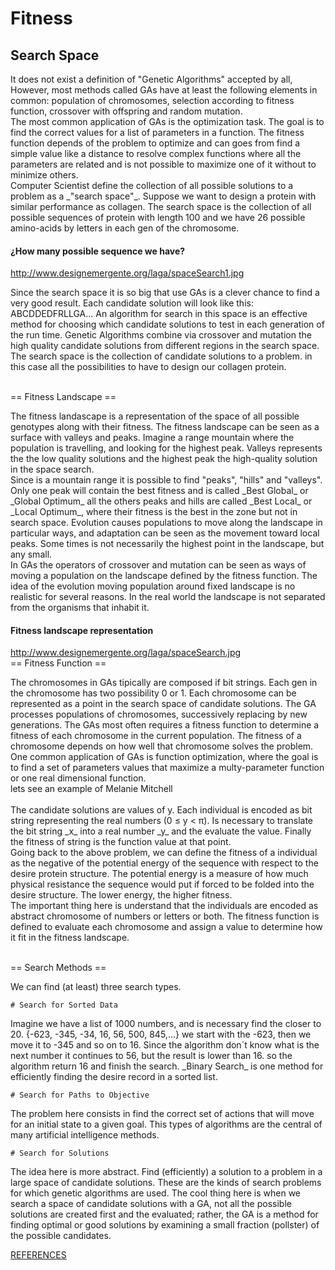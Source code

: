 = Fitness =

== Search Space ==
<p align="justify">
It does not exist a definition of "Genetic Algorithms" accepted by all, However, most methods called GAs have at least the following elements in common: population of chromosomes, selection according to fitness function, crossover with offspring and random mutation.
<br/>
The most common application of GAs is the optimization task. The goal is to find the correct values for a list of parameters in a function. The fitness function depends of the problem to optimize and can goes from find a simple value like a distance to resolve complex functions where all the parameters are related and is not possible to maximize one of it without to minimize others.
<br/>
Computer Scientist define the collection of all possible solutions to a problem as a _"search space"_. Suppose we want to design a protein with similar performance as collagen. The search space is the collection of all possible sequences of protein with length 100 and we have 26 possible amino-acids by letters in each gen of the chromosome.
</p>
==== ¿How many possible sequence we have? ====
http://www.designemergente.org/laga/spaceSearch1.jpg
<br>
<p align="justify">
Since the search space it is so big that use GAs is a clever chance to find a very good result. Each candidate solution will look like this:
ABCDDEDFRLLGA...
An algorithm for search in this space is an effective method for choosing which candidate solutions to test in each generation of the run time. Genetic Algorithms combine via crossover and mutation the high quality candidate solutions from different regions in the search space. The search space is the collection of candidate solutions to a problem. in this case all the possibilities to have to design our collagen protein.
</p>
<br/>
== Fitness Landscape ==
<p align="justify">
The fitness landascape is a representation of the space of all possible genotypes along with their fitness. The fitness landscape can be seen as a surface with valleys and peaks. Imagine a range mountain where the population is travelling, and looking for the highest peak. Valleys represents the the low quality solutions and the highest peak the high-quality solution in the space search. 
<br/>
Since is a mountain range it is possible to find "peaks", "hills" and "valleys". Only one peak will contain the best fitness and is called _Best Global_ or _Global Optimum_ all the others peaks and hills are called _Best Local_ or _Local Optimum_, where their fitness is the best in the zone but not in search space. Evolution causes populations to move along the landscape in particular ways, and adaptation can be seen as the movement toward local peaks. Some times is not necessarily the highest point in the landscape, but any small.
<br/>
In GAs the operators of crossover and mutation can be seen as ways of moving a population on the landscape defined by the fitness function. The idea of the evolution moving  population around fixed landscape is no realistic for several reasons. In the real world the landscape is not separated from the organisms that inhabit it.
</p>
==== Fitness landscape representation ====
http://www.designemergente.org/laga/spaceSearch.jpg
<br/>
== Fitness Function ==
<p align="justify">
The chromosomes in GAs tipically are composed if bit strings. Each gen in the chromosome has two possibility 0 or 1. Each chromosome can be represented as a point in the search space of candidate solutions. The GA processes populations of chromosomes, successively replacing by new generations. The GAs most often requires a fitness function to determine a fitness of each chromosome in the current population. The fitness of a chromosome depends on how well that chromosome solves the problem.
<br/>
One common application of GAs is function optimization, where the goal is to find a set of parameters values that maximize a multy-parameter function or one real dimensional function.
<br/>
lets see an example of Melanie Mitchell
<br/>
{{{f(y) = y + |Sin(32y)|}}}
<br/>
The candidate solutions are values of y. Each individual is encoded as bit string representing the real numbers (0 ≤ y < π). Is necessary to translate the bit string _x_ into a real number _y_ and the evaluate the value. Finally the fitness of string is the function value at that point.
<br/>
Going back to the above problem, we can define the fitness of a individual as the negative of the potential energy of the sequence with respect to the desire protein structure. The potential energy is a measure of how much physical resistance the sequence would put if forced to be folded into the desire structure. The lower energy, the higher fitness.
<br/>
The important thing here is understand that the individuals are encoded as abstract chromosome of numbers or letters or both. The fitness function is defined to evaluate each chromosome and assign a value to determine how it fit in the fitness landscape.
</p>
<br/>
== Search Methods ==
<p align="justify">
We can find (at least) three search types.
</p>
 # Search for Sorted Data
<p align="justify">
Imagine we have a list of 1000 numbers, and is necessary find the closer to 20. {-623, -345, -34, 16, 56, 500, 845,…} we start with the -623, then we move it to -345 and so on to 16. Since the algorithm don´t know what is the next number it continues to 56, but the result is lower than 16. so the algorithm return 16 and finish the search. _Binary Search_ is one method for efficiently finding the desire record in a sorted list.
</p>
 # Search for Paths to Objective
<p align="justify">
The problem here consists in find the correct set of actions that will move for an initial state to a given goal. This types of algorithms are the central of many artificial intelligence methods.
</p>
 # Search for Solutions
<p align="justify">
The idea here is more abstract. Find (efficiently) a solution to a problem in a large space of candidate solutions. These are the kinds of search problems for which genetic algorithms are used. The cool thing here is when we search a space of candidate solutions with a GA, not all the possible solutions are created first and the evaluated; rather, the GA is a method for finding optimal or good solutions by examining a small fraction (pollster) of the possible candidates.
</p>

[http://dl.dropbox.com/u/2542097/Resources/10_bibliografia.pdf REFERENCES]